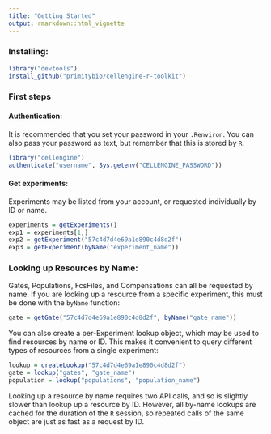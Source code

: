 ```yaml
---
title: "Getting Started"
output: rmarkdown::html_vignette
---
```


### Installing:
```R
library("devtools")
install_github("primitybio/cellengine-r-toolkit")
```

### First steps
#### Authentication:
It is recommended that you set your password in your
`.Renviron`. You can also pass your password as text, but remember that this is
stored by `R`.
```R
library("cellengine")
authenticate("username", Sys.getenv("CELLENGINE_PASSWORD"))
```

#### Get experiments:

Experiments may be listed from your account, or requested individually by ID or
name.
```R
experiments = getExperiments()
exp1 = experiments[1,]
exp2 = getExperiment("57c4d7d4e69a1e890c4d8d2f")
exp3 = getExperiment(byName("experiment_name"))
```


### Looking up Resources by Name:

Gates, Populations, FcsFiles, and Compensations can all be requested by name.
If you are looking up a resource from a specific experiment, this must be done
with the `byName` function:
```R
gate = getGate("57c4d7d4e69a1e890c4d8d2f", byName("gate_name"))
```

You can also create a per-Experiment lookup object, which may be used to find
resources by name or ID. This makes it convenient to query different types of
resources from a single experiment:
```R
lookup = createLookup("57c4d7d4e69a1e890c4d8d2f")
gate = lookup("gates", "gate_name")
population = lookup("populations", "population_name")
```

Looking up a resource by name requires two API calls, and so is slightly slower
than lookup up a resource by ID. However, all by-name lookups are cached for the
duration of the `R` session, so repeated calls of the same object are just as
fast as a request by ID.
